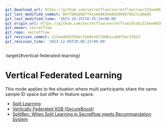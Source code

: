 ```yaml
---
git_download_url: https://github.com/secretflow/secretflow/raw/215ee402b76decfeb01e97c0861cab9f5ec3f823/docs/user_guide/federated_learning/vertical_federated_learning/index.rst
git_last_modified_commit: 0977b01d80ff4ce4e8839a9a5095675627ca6b05
git_last_modified_time: '2023-10-25T10:35:19+08:00'
git_origin_url: https://github.com/secretflow/secretflow/blob/215ee402b76decfeb01e97c0861cab9f5ec3f823/docs/user_guide/federated_learning/vertical_federated_learning/index.rst
git_owner: secretflow
git_repo: secretflow
git_revision_commit: 215ee402b76decfeb01e97c0861cab9f5ec3f823
git_revision_time: '2023-12-06T20:08:22+08:00'
---
```


:target{#vertical-federated-learning}

# Vertical Federated Learning

This mode applies to the situation where multi participants share the same sample ID space but differ in feature space.

<TableOfContents>


  - [Split Learning](split_learning.mdx)
  - [Vertically Federated XGB (SecureBoost)](tree.mdx)
  - [SplitRec: When Split Learning in Secretflow meets Recommandation System](SplitRec/index.mdx)
</TableOfContents>
